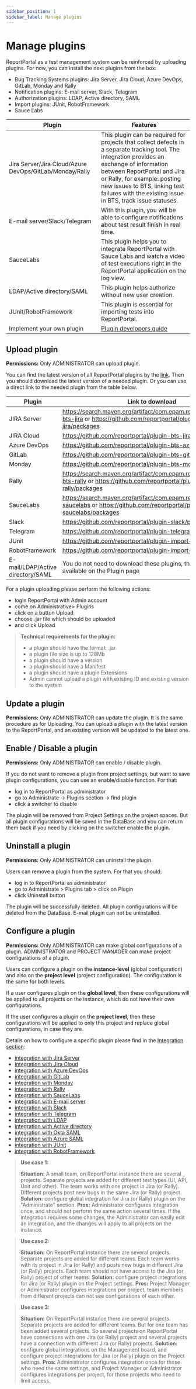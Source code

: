 ```yaml
---
sidebar_position: 1
sidebar_label: Manage plugins
---
```


# Manage plugins

ReportPortal as a test management system can be reinforced by uploading plugins.  For now, you can install the next plugins from the box:

* Bug Tracking Systems plugins: Jira Server, Jira Cloud, Azure DevOps, GitLab, Monday and Rally
* Notification plugins: E-mail server, Slack, Telegram
* Authorization plugins: LDAP, Active directory, SAML
* Import plugins: JUnit, RobotFramework
* Sauce Labs

| **Plugin**  | **Features**  |   
|---|---|
| Jira Server/Jira Cloud/Azure DevOps/GitLab/Monday/Rally  |  This plugin can be required for projects that collect defects in a separate tracking tool. The integration provides an exchange of information between ReportPortal and Jira or Rally, for example: posting new issues to BTS, linking test failures with the existing issue in BTS, track issue statuses.|
|E-mail server/Slack/Telegram| With this plugin, you will be able to configure notifications about test result finish in real time.|
|SauceLabs| This plugin helps you to integrate ReportPortal with Sauce Labs and watch a video of test executions right in the ReportPortal application on the log view.
|LDAP/Active directory/SAML| This plugin helps authorize without new user creation.|
|JUnit/RobotFramework | This plugin is essential for importing tests into ReportPortal.|
| Implement your own plugin |[Plugin developers guide](/developers-guides/PluginDevelopersGuide)|
 
## Upload plugin

**Permissions:**
Only ADMINISTRATOR can upload plugin.

You can find the latest version of all ReportPortal plugins by the [link](https://search.maven.org/search?q=g:com.epam.reportportal%20plugin). Then you should download the latest version of a needed plugin. Or you can use a direct link to the needed plugin from the table below.

|Plugin  | Link to download |
| ------------- | ------------- |
| JIRA Server  | https://search.maven.org/artifact/com.epam.reportportal/plugin-bts-jira or https://github.com/reportportal/plugin-bts-jira/packages |
| JIRA Cloud  | https://github.com/reportportal/plugin-bts-jira-cloud/packages |
| Azure DevOps  | https://github.com/reportportal/plugin-bts-azure/packages |
| GitLab | https://github.com/reportportal/plugin-bts-gitlab/packages |
| Monday | https://github.com/reportportal/plugin-bts-monday/packages |
| Rally | https://search.maven.org/artifact/com.epam.reportportal/plugin-bts-rally or https://github.com/reportportal/plugin-bts-rally/packages |
| SauceLabs | https://search.maven.org/artifact/com.epam.reportportal/plugin-saucelabs or https://github.com/reportportal/plugin-saucelabs/packages |
| Slack | https://github.com/reportportal/plugin-slack/packages |
| Telegram | https://github.com/reportportal/plugin-telegram/packages |
| JUnit | https://github.com/reportportal/plugin-import-junit/packages |
| RobotFramework | https://github.com/reportportal/plugin-import-robot/packages |
|E-mail/LDAP/Active directory/SAML| You do not need to download these plugins, there are already available on the Plugin page|

<MediaViewer src="https://youtu.be/xR75Bdq3uaM" alt="Upload Plugin to our open source test reporting tool" type="video" />

For a plugin uploading please perform the following actions:
*    login ReportPortal with Admin account
*    come on Administrative> Plugins
*    click on a button Upload
*    choose .jar file which should be uploaded
*    and click Upload

> **Technical requirements for the plugin:**
>
>* a plugin should have the format: .jar 
>* a plugin file size is up to 128Mb
>* a plugin should have a version
>* a plugin should have a Manifest
>* a plugin should have a plugin Extensions
>* Admin cannot upload a plugin with existing ID and existing version to the system

## Update a plugin

**Permissions:**
Only ADMINISTRATOR can update the plugin.
It is the same procedure as for Uploading. You can upload a plugin with the latest version to the ReportPortal, and an existing version will be updated to the latest one. 

## Enable / Disable a plugin

**Permissions:**
Only ADMINISTRATOR can enable / disable plugin.

<MediaViewer src="https://youtu.be/Sj9BpnTIxW8" alt="Enable/Disable Plugin" type="video" />

If you do not want to remove a plugin from project settings, but want to save plugin configurations, you can use an enable/disable function. 
For that:
* log in to ReportPortal as administrator
* go to Administrate -> Plugins section -> find plugin
* click a switcher to disable

The plugin will be removed from Project Settings on the project spaces. But all plugin configurations will be saved in the DataBase and you can return them back if you need by clicking on the switcher enable the plugin.

## Uninstall a plugin 

**Permissions:**
Only ADMINISTRATOR can uninstall the plugin.

Users can remove a plugin from the system. For that  you should:
* log in to ReportPortal as administrator
* go to Administrate > Plugins tab > click on Plugin
* click Uninstall button

The plugin will be successfully deleted. All plugin configurations will be deleted from the DataBase.
E-mail plugin can not be uninstalled.

## Configure a plugin

**Permissions:**
Only ADMINISTRATOR can make global configurations of a plugin.
ADMINISTRATOR and PROJECT MANAGER can make project configurations of a plugin.

Users can configure a plugin on the **instance-level** (global configuration) and also on the **project level** (project configuration). The configuration is the same for both levels.

If a user configures plugin on the **global level**, then these configurations will be applied to all projects on the instance, which do not have their own configurations.

If the user configures a plugin on the **project level**, then these configurations will be applied to only this project and replace global configurations, in case they are. 

Details on how to configure a specific plugin please find in the [Integration section](/configuration/IntegrationViaPlugin):

* [integration with Jira Server](/plugins/AtlassianJiraServer)
* [integration with Jira Cloud](/plugins/AtlassianJiraCloud)
* [integration with Azure DevOps](/plugins/AzureDevOps)
* [integration with GitLab](/plugins/GitLab)
* [integration with Monday](/plugins/Monday)
* [integration with Rally](/plugins/Rally)
* [integration with SauceLabs](/plugins/SauceLabs)
* [integration with E-mail server](/plugins/EmailServer)
* [integration with Slack](/plugins/Slack)
* [integration with Telegram](/plugins/Telegram)
* [integration with LDAP](/plugins/authorization/LDAP)
* [integration with Active directory](/plugins/authorization/ActiveDirectory)
* [integration with Okta SAML](/plugins/authorization/SamlProviders/OktaSaml)
* [integration with Azure SAML](/plugins/authorization/SamlProviders/AzureSaml)
* [integration with JUnit](/plugins/JUnit)
* [integration with RobotFramework](/plugins/RobotFramework)

> **Use case 1:** 
> 
> **Situation:** A small team, on ReportPortal instance there are several projects. Separate projects are added for different test types (UI, API, Unit and other). The team works with one project in Jira (or Rally). Different projects post new bugs in the same Jira (or Rally) project.
> **Solution:** configure global integration for Jira (or Rally) plugin on the "Administrate" section.
>**Pros:** Administrator configures integration once, and should not perform the same action several times. If the integration requires some changes, the Administrator can easily edit an integration, and the changes will apply to all projects on the instance.


> **Use case 2:** 
> 
> **Situation:**  On ReportPortal instance there are several projects. Separate projects are added for different teams. Each team works with its project in Jira (or Rally) and posts new bugs in different Jira (or Rally) projects. Each team should not have access to the Jira (or Rally) project of other teams.
> **Solution:** configure project integrations for Jira (or Rally) plugin on the Project settings.
>**Pros:** Project Manager or Administrator configures integrations per project, team members from different projects can not see configurations of each other.


> **Use case 3:** 
> 
> **Situation:**  On ReportPortal instance there are several projects. Separate projects are added for different teams. But for one team has been added several projects. So several projects on ReportPortal have connections with one Jira (or Rally) project and several projects have a connection with different Jira (or Rally) projects.
> **Solution:** configure global integrations on the Management board, and configure project integrations for Jira (or Rally) plugin on the Project settings.
>**Pros:** Administrator configures integration once for those who need the same settings, and Project Manager or Administrator configures integrations per project, for those projects who need to limit access.
